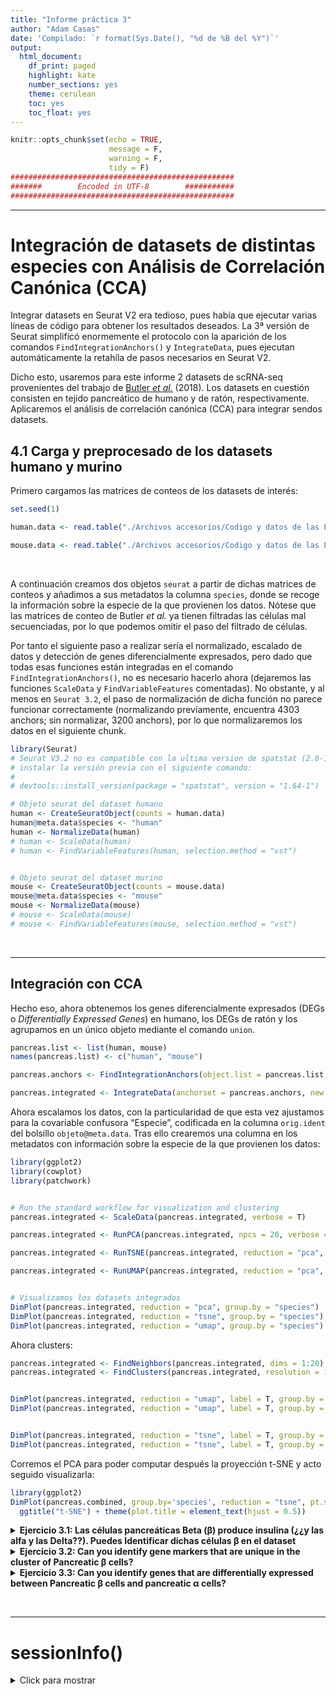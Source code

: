 ```yaml
---
title: "Informe práctica 3"
author: "Adam Casas"
date: 'Compilado: `r format(Sys.Date(), "%d de %B del %Y")`'
output: 
  html_document:
    df_print: paged
    highlight: kate
    number_sections: yes
    theme: cerulean
    toc: yes
    toc_float: yes
---
```


```r
knitr::opts_chunk$set(echo = TRUE,
                      message = F,
                      warning = F,
                      tidy = F)
##################################################
#######        Encoded in UTF-8        ###########
##################################################
```

***

# Integración de datasets de distintas especies con Análisis de Correlación Canónica (CCA)


Integrar datasets en Seurat V2 era tedioso, pues había que ejecutar varias líneas de código para obtener los resultados deseados. La 3ª versión de Seurat simplificó enormemente el protocolo con la aparición de los comandos `FindIntegrationAnchors()` y `IntegrateData`, pues ejecutan automáticamente la retahíla de pasos necesarios en Seurat V2.

Dicho esto, usaremos para este informe 2 datasets de scRNA-seq provenientes del trabajo de [Butler _et al._](https://www.ncbi.nlm.nih.gov/pmc/articles/PMC6700744/) (2018). Los datasets en cuestión consisten en tejido pancreático de humano y de ratón, respectivamente. Aplicaremos el análisis de correlación canónica (CCA) para integrar sendos datasets.


## 4.1 Carga y preprocesado de los datasets humano y murino

Primero cargamos las matrices de conteos de los datasets de interés:

```r
set.seed(1)

human.data <- read.table("./Archivos accesorios/Codigo y datos de las Practicas 1-4/data/pancreas_human.expressionMatrix.txt", sep = "\t")

mouse.data <- read.table("./Archivos accesorios/Codigo y datos de las Practicas 1-4/data/pancreas_mouse.expressionMatrix.txt", sep = "\t")
```


<br>

A continuación creamos dos objetos `seurat` a partir de dichas matrices de conteos y añadimos a sus metadatos la columna `species`, donde se recoge la información sobre la especie de la que provienen los datos. Nótese que las matrices de conteo de Butler _et al._ ya tienen filtradas las células mal secuenciadas, por lo que podemos omitir el paso del filtrado de células.

Por tanto el siguiente paso a realizar sería el normalizado, escalado de datos y detección de genes diferencialmente expresados, pero dado que todas esas funciones están integradas en el comando `FindIntegrationAnchors()`, no es necesario hacerlo ahora (dejaremos las funciones `ScaleData` y `FindVariableFeatures` comentadas). No obstante, y al menos en `Seurat 3.2`, el paso de normalización de dicha función no parece funcionar correctamente (normalizando previamente, encuentra 4303 anchors; sin normalizar, 3200 anchors), por lo que normalizaremos los datos en el siguiente chunk. 


```r
library(Seurat)
# Seurat V3.2 no es compatible con la ultima version de spatstat (2.0-1). Puedes
# instalar la versión previa con el siguiente comando:
#
# devtools::install_version(package = "spatstat", version = "1.64-1")

# Objeto seurat del dataset humano
human <- CreateSeuratObject(counts = human.data)
human@meta.data$species <- "human"
human <- NormalizeData(human)
# human <- ScaleData(human)
# human <- FindVariableFeatures(human, selection.method = "vst")


# Objeto seurat del dataset murino
mouse <- CreateSeuratObject(counts = mouse.data)
mouse@meta.data$species <- "mouse"
mouse <- NormalizeData(mouse)
# mouse <- ScaleData(mouse)
# mouse <- FindVariableFeatures(mouse, selection.method = "vst")
```

<br>

***

## Integración con CCA 

Hecho eso, ahora obtenemos los genes diferencialmente expresados (DEGs o _Differentially Expressed Genes_) en humano, los DEGs de ratón y los agrupamos en un único objeto mediante el comando `union`.

```r
pancreas.list <- list(human, mouse)
names(pancreas.list) <- c("human", "mouse")

pancreas.anchors <- FindIntegrationAnchors(object.list = pancreas.list, scale = T, normalization.method = "LogNormalize", reduction = "cca", dims = 1:20) # ya escalé los datos al crear los objetos seurat. TMB ejecuta FindVariableFeatures si no lo hiciste

pancreas.integrated <- IntegrateData(anchorset = pancreas.anchors, new.assay.name = "integrated", normalization.method = "LogNormalize", dims = 1:20)
```



Ahora escalamos los datos, con la particularidad de que esta vez ajustamos para la covariable confusora "Especie", codificada en la columna `orig.ident` del bolsillo `objeto@meta.data`. Tras ello crearemos una columna en los metadatos con información sobre la especie de la que provienen los datos:

```r
library(ggplot2)
library(cowplot)
library(patchwork)


# Run the standard workflow for visualization and clustering
pancreas.integrated <- ScaleData(pancreas.integrated, verbose = T)

pancreas.integrated <- RunPCA(pancreas.integrated, npcs = 20, verbose = T)

pancreas.integrated <- RunTSNE(pancreas.integrated, reduction = "pca", dims = 1:20)

pancreas.integrated <- RunUMAP(pancreas.integrated, reduction = "pca", dims = 1:20)


# Visualizamos los datasets integrados
DimPlot(pancreas.integrated, reduction = "pca", group.by = "species")
DimPlot(pancreas.integrated, reduction = "tsne", group.by = "species")
DimPlot(pancreas.integrated, reduction = "umap", group.by = "species")
```



Ahora clusters:

```r
pancreas.integrated <- FindNeighbors(pancreas.integrated, dims = 1:20)
pancreas.integrated <- FindClusters(pancreas.integrated, resolution = 1, method = "matrix", algorithm = 1)


DimPlot(pancreas.integrated, reduction = "umap", label = T, group.by = "species")
DimPlot(pancreas.integrated, reduction = "umap", label = T, group.by = "seurat_clusters")


DimPlot(pancreas.integrated, reduction = "tsne", label = T, group.by = "species")
DimPlot(pancreas.integrated, reduction = "tsne", label = T, group.by = "seurat_clusters")
```


Corremos el PCA para poder computar después la proyección t-SNE y acto seguido visualizarla:

```r

library(ggplot2)
DimPlot(pancreas.combined, group.by='species', reduction = "tsne", pt.size = NULL, label = T) + 
  ggtitle("t-SNE") + theme(plot.title = element_text(hjust = 0.5))
```










<details>
<summary> __Ejercicio 3.1: Las células pancreáticas Beta (β) produce insulina (¿¿y las alfa y las Delta??). Puedes Identificar dichas células β en el dataset__ </summary>


Consulta la info de gen como __PDX1__ y __MAFA__ en _Genecards_ o similares, y luego la _Proteómic Tissue Expression Atlas_ o coom se llame

Tip: Use gene marker, e.g. PDX1. 


c("REG1A", "PPY", "SST", "GHRL", "VWF", "SOX10")

<br>

__Solución:__


FeaturePlot(object = pancreas.combined, reduction.use='umap',features.plot = c("PDX1","MAFA"), min.cutof4.1.

```r
FeaturePlot(object = pancreas.combined, reduction.use='umap',features.plot = c("PDX1","MAFA"), min.cutof)
```



</details>









<details>
<summary> __Ejercicio 3.2: Can you identify gene markers that are unique in the cluster of Pancreatic β cells?__ </summary>

<br>

__Solución:__


</details>







<details>
<summary> __Ejercicio 3.3: Can you identify genes that are differentially expressed between Pancreatic β cells and pancreatic α cells?__ </summary>

<br>

__Solución:__


</details>




<br>

***

# sessionInfo()

<details>

<summary> Click para mostrar </summary>

```r
sessionInfo()
```

</details>
